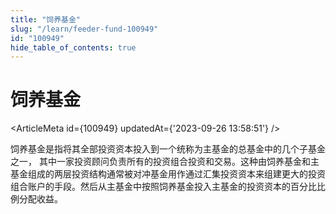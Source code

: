 ```yaml
---
title: "饲养基金"
slug: "/learn/feeder-fund-100949"
id: "100949"
hide_table_of_contents: true
---
```



# 饲养基金

<ArticleMeta id={100949} updatedAt={'2023-09-26 13:58:51'} />
<div className='border-solid border-b border-t-0 my-4 border-[var(--ifm-color-gray-300)]' />

饲养基金是指将其全部投资资本投入到一个统称为主基金的总基金中的几个子基金之一， 其中一家投资顾问负责所有的投资组合投资和交易。这种由饲养基金和主基金组成的两层投资结构通常被对冲基金用作通过汇集投资资本来组建更大的投资组合账户的手段。然后从主基金中按照饲养基金投入主基金的投资资本的百分比比例分配收益。
